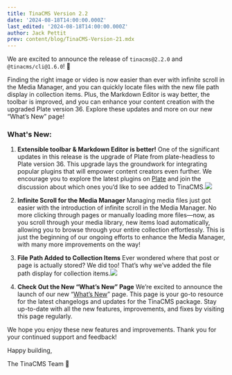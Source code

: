 ```yaml
---
title: TinaCMS Version 2.2
date: '2024-08-18T14:00:00.000Z'
last_edited: '2024-08-18T14:00:00.000Z'
author: Jack Pettit
prev: content/blog/TinaCMS-Version-21.mdx
---
```


We are excited to announce the release of `tinacms@2.2.0` and `@tinacms/cli@1.6.0`! 🚀

Finding the right image or video is now easier than ever with infinite scroll in the Media Manager, and you can quickly locate files with the new file path display in collection items. Plus, the Markdown Editor is way better, the toolbar is improved, and you can enhance your content creation with the upgraded Plate version 36. Explore these updates and more on our new “What’s New” page!

### What's New:

1. **Extensible toolbar & Markdown Editor is better!**
   One of the significant updates in this release is the upgrade of Plate from plate-headless to Plate version 36. This upgrade lays the groundwork for integrating popular plugins that will empower content creators even further. We encourage you to explore the latest plugins on [Plate](https://platejs.org/docs#plugins "Plate") and join the discussion about which ones you’d like to see added to TinaCMS.![](/img/blog/TinaCMS-Version-22/SCR-20240819-nzej_ocb7rm.png)

2. **Infinite Scroll for the Media Manager**
   Managing media files just got easier with the introduction of infinite scroll in the Media Manager. No more clicking through pages or manually loading more files—now, as you scroll through your media library, new items load automatically, allowing you to browse through your entire collection effortlessly. This is just the beginning of our ongoing efforts to enhance the Media Manager, with many more improvements on the way!

3. **File Path Added to Collection Items**
   Ever wondered where that post or page is actually stored? We did too! That’s why we’ve added the file path display for collection items.![](/img/blog/TinaCMS-Version-22/SCR-20240819-oqta-v2_yppg9t.png)

4. **Check Out the New “What’s New” Page**
   We’re excited to announce the launch of our new “[What’s New](https://tina.io/whats-new/tinacms/)” page. This page is your go-to resource for the latest changelogs and updates for the TinaCMS package. Stay up-to-date with all the new features, improvements, and fixes by visiting this page regularly.

We hope you enjoy these new features and improvements. Thank you for your continued support and feedback!

Happy building,

The TinaCMS Team 🦙
